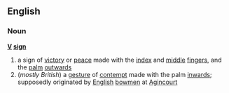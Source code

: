 ==English==
===Noun===
{{wikipedia}}
'''[[V]] [[sign]]'''
# a sign of [[victory]] or [[peace]] made with the [[index]] and [[middle]] [[finger]]s, and the [[palm]] [[outward]]s
#(''mostly British'') a [[gesture]] of [[contempt]] made with the palm [[inward]]s; supposedly originated by [[English]] [[bowmen]] at [[Agincourt]]